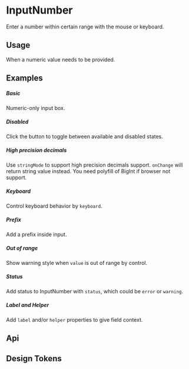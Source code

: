 
<Meta of={KitInputNumberStories} />

<style></style>

# InputNumber

Enter a number within certain range with the mouse or keyboard.

## Usage

When a numeric value needs to be provided.

## Examples

##### Basic

Numeric-only input box.

<CustomCanvas content={Exemples.Basic} source={Sources.Basic} id="inputnumber-basic" />

##### Disabled

Click the button to toggle between available and disabled states.

<CustomCanvas content={Exemples.Disabled} source={Sources.Disabled} id="inputnumber-disabled" />

##### High precision decimals

Use `stringMode` to support high precision decimals support. `onChange` will return string value instead. You need polyfill of BigInt if browser not support.

<CustomCanvas content={Exemples.Precision} source={Sources.Precision} id="inputnumber-precision" />

##### Keyboard

Control keyboard behavior by `keyboard`.

<CustomCanvas content={Exemples.Keyboard} source={Sources.Keyboard} id="inputnumber-keyboard" />

##### Prefix

Add a prefix inside input.

<CustomCanvas content={Exemples.Prefix} source={Sources.Prefix} id="inputnumber-prefix" />

##### Out of range

Show warning style when `value` is out of range by control.

<CustomCanvas content={Exemples.Outrange} source={Sources.Outrange} id="inputnumber-out-range" />

##### Status

Add status to InputNumber with `status`, which could be `error` or `warning`.

<CustomCanvas content={Exemples.Status} source={Sources.Status} id="inputnumber-status" />

##### Label and Helper

Add `label` and/or `helper` properties to give field context.

<CustomCanvas content={Exemples.Wrapper} source={Sources.Wrapper} id="inputnumber-wrapper" />

## Api

<Canvas of={KitInputNumberStories.Api} />


<Controls of={KitInputNumberStories.Api} />


## Design Tokens

<DesignTokens path="components.InputNumber" tokens={fields?.components?.InputNumber} />